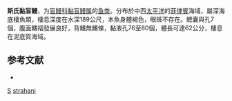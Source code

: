 {{Speciesbox
| taxon = Eptatretus strahani
| binomial_authority = [[McMillan|McMillan]] & [[Wisner|Wisner]], 1984
| status = NE
| status_system = IUCN3.1
}}

'''斯氏黏盲鳗'''，为[[盲鳗科|盲鳗科]][[黏盲鳗属|黏盲鳗属]]的[[鱼类|鱼类]]。分布於中西[[太平洋|太平洋]]的[[菲律賓|菲律賓]]海域，屬深海底棲魚類，棲息深度在水深189公尺，本魚身體褐色，眼斑不存在。鰓囊與孔7個，腹面鰭褶發展良好，背鰭無鰭條，黏液孔76至80個，體長可達62公分，棲息在泥底質海域。

== 参考文献 ==
*{{FishBase_species|genus=Eptatretus|species=strahani|year=2011|month=12}}

{{鱼类小作品}}

{{Taxonbar}}
[[Category:_1984年描述的鱼类|S]]
[[Category:黏盲鳗属|strahani]]